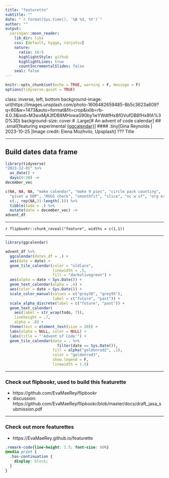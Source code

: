 ```yaml
---
title: "featurette"
subtitle: ""
date: "`r format(Sys.time(), '%B %d, %Y')`"
author: ""
output:
  xaringan::moon_reader:
    lib_dir: libs
    css: [default, hygge, ninjutsu]
    nature:
      ratio: 16:9
      highlightStyle: github
      highlightLines: true
      countIncrementalSlides: false
    seal: false
---
```





```r
knitr::opts_chunk$set(echo = TRUE, warning = F, message = F)
options(tidyverse.quiet = TRUE)
```

class: inverse, left, bottom
background-image: url(https://images.unsplash.com/photo-1606482659485-8b5c3623a609?q=80&w=1473&auto=format&fit=crop&ixlib=rb-4.0.3&ixid=M3wxMjA3fDB8MHxwaG90by1wYWdlfHx8fGVufDB8fHx8fA%3D%3D)
background-size: cover
# .Large[# An advent of code calendar]
## .small[featuring experimental [{ggcalendar}](https://github.com/EvaMaeRey/ggcalendar)]
#### .tiny[Gina Reynolds | 2023-10-25 |Image credit: Elena Mozhvilo, Upsplash]
???
Title 

---

## Build dates data frame

```r
library(tidyverse)
"2023-12-01" %>% 
  as_date() +
  days(0:30) ->
december_vec

c(NA, NA, NA, "make calendar", "make 9 pies", "circle pack counting",
  "pivot w OOP", "RUGS check", "smoothfit", "slice", "nc w sf", "org extenders", "sample") %>% 
  c(., rep(NA,31-length(.))) %>% 
  tibble(todo = .) %>% 
  mutate(date = december_vec) ->
advent_df

```


---

`r flipbookr::chunk_reveal("feature", widths = c(1,1))`

---

```r
library(ggcalendar)

advent_df %>% 
  ggcalendar(dates_df = .) + 
  aes(date = date) + 
  geom_tile_calendar(color = "oldlace", 
                     linewidth = .5,
                     fill = "darkolivegreen") + 
  aes(alpha = date < Sys.Date()) +
  geom_text_calendar(alpha = .4) + 
  aes(color = date < Sys.Date()) + 
  scale_color_manual(values = c("grey30", "grey95"),
                     label = c("future", "past")) +
  scale_alpha_discrete(label = c("future", "past")) +
  geom_text_calendar(
    aes(label = str_wrap(todo, 7)),
    lineheight = .7,
    alpha = .8) + 
  theme(text = element_text(size = 20)) + 
  labs(alpha = NULL, color = NULL) + 
  labs(title = "'Advent of Code'") +
  geom_tile_calendar(data = . %>% 
                       filter(date == Sys.Date()),
                     fill = alpha("goldenrod2", .1),
                     color = "goldenrod3", 
                     show.legend = F,
                     linewidth = 1.5)
```



---

### Check out flipbookr, used to build this featurette

- https://github.com/EvaMaeRey/flipbookr
- discussion: https://github.com/EvaMaeRey/flipbookr/blob/master/docs/draft_jasa_submission.pdf 



---

### Check out more featurettes

- https://EvaMaeRey.github.io/featurette




```css
.remark-code{line-height: 1.5; font-size: 80%}
@media print {
  .has-continuation {
    display: block;
  }
}
```

